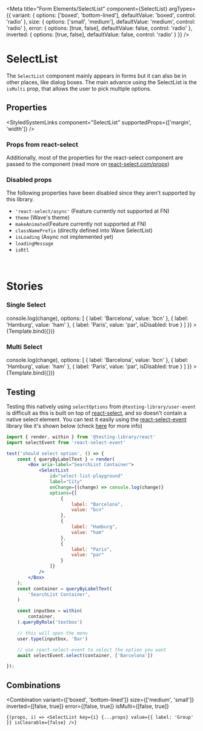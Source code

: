 
<Meta
    title="Form Elements/SelectList"
    component={SelectList}
    argTypes={{
        variant: {
            options: ['boxed', 'bottom-lined'],
            defaultValue: 'boxed',
            control: 'radio'
        },
        size: {
            options: ['small', 'medium'],
            defaultValue: 'medium',
            control: 'radio'
        },
        error: {
            options: [true, false],
            defaultValue: false,
            control: 'radio'
        },
        inverted: {
            options: [true, false],
            defaultValue: false,
            control: 'radio'
        }
    }}
/>


# SelectList

The `SelectList` component mainly appears in forms but it can also be in other places, like dialog boxes.
The main advance using the SelectList is the `isMulti` prop, that allows the user to pick multiple options.

## Properties

<ArgsTable of={SelectList} />

<StyledSystemLinks component="SelectList" supportedProps={['margin', 'width']} />
<br />

### Props from react-select

Additionally, most of the properties for the react-select component are passed to the component (read more on
[react-select.com/props](https://react-select.com/props#select-props))

### Disabled props

The following properties have been disabled since they aren't supported by this library.

-   `'react-select/async'` (Feature currently not supported at FN)
-   `theme` (Wave's theme)
-   `makeAnimated`(Feature currently not supported at FN)
-   `classNamePrefix` (directly defined into Wave SelectList)
-   `isLoading` (Async not implemented yet)
-   `loadingMessage`
-   `isRtl`

<br />

# Stories

### Single Select

<Canvas>
    <Story
        name="Single Select"
        args={{
            id: 'select-list-multi',
            label: 'City',
            onChange: change => console.log(change),
            options: [
                {
                    label: 'Barcelona',
                    value: 'bcn'
                },
                {
                    label: 'Hamburg',
                    value: 'ham'
                },
                {
                    label: 'Paris',
                    value: 'par',
                    isDisabled: true
                }
            ]
        }}
    >
        {Template.bind({})}
    </Story>
</Canvas>

### Multi Select

<Canvas>
    <Story
        name="Multi Select"
        args={{
            isMulti: true,
            id: 'select-list-multi',
            label: 'City',
            onChange: change => console.log(change),
            options: [
                {
                    label: 'Barcelona',
                    value: 'bcn'
                },
                {
                    label: 'Hamburg',
                    value: 'ham'
                },
                {
                    label: 'Paris',
                    value: 'par',
                    isDisabled: true
                }
            ]
        }}
    >
        {Template.bind({})}
    </Story>
</Canvas>

## Testing

Testing this natively using `selectOptions` from `@testing-library/user-event` is difficult as this is built on top of [react-select](https://react-select.com), and so doesn't contain a native select element.
You can test it easily using the [react-select-event](https://github.com/romgain/react-select-event) library like it's shown below
(check [here](https://testing-library.com/docs/ecosystem-react-select-event/) for more info)

```jsx
import { render, within } from '@testing-library/react'
import selectEvent from 'react-select-event'

test('should select option', () => {
    const { queryByLabelText } = render(
        <Box aria-label="SearchList Container">
            <SelectList
                id="select-list-playground"
                label="City"
                onChange={(change) => console.log(change)}
                options={[
                    {
                        label: "Barcelona",
                        value: "bcn"
                    },
                    {
                        label: "Hamburg",
                        value: "ham"
                    },
                    {
                        label: "Paris",
                        value: "par"
                    }
                ]}
            />
        </Box>
    );
    const container = queryByLabelText(
        'SearchList Container',
    )

    const inputbox = within(
        container,
    ).queryByRole('textbox')

    // this will open the menu
    user.type(inputbox, 'Bar')

    // use react-select-event to select the option you want
    await selectEvent.select(container, ['Barcelona'])

});
```

## Combinations

<Combination
    variant={['boxed', 'bottom-lined']}
    size={['medium', 'small']}
    inverted={[false, true]}
    error={[false, true]}
    isMulti={[false, true]}
>
    {(props, i) => <SelectList key={i} {...props} value={{ label: 'Group' }} isClearable={false} />}
</Combination>
